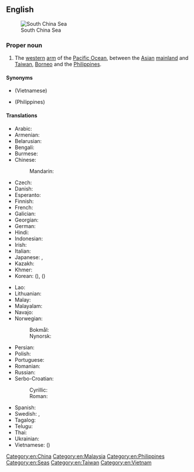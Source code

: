 ==English==
{{wikipedia}}
[[File:Relief Map of South China Sea.png|thumb|South China Sea]]
===Proper noun===
{{en-proper noun|head=[[south|South]] [[China]] [[sea|Sea]]}}

# The [[western]] [[arm]] of the [[Pacific Ocean]], between the [[Asian]] [[mainland]] and [[Taiwan]], [[Borneo]] and the [[Philippines]].

====Synonyms====
* {{l|en|East Sea}} (Vietnamese)
* {{l|en|West Philippine Sea}} (Philippines)

====Translations====
{{trans-top|Pacific Ocean, between the Asian mainland and Taiwan, Borneo and the Philippines}}
* Arabic: {{t|ar|بَحْر اَلصِّين اَلْجَنُوبِيّ|m}}
* Armenian: {{t|hy|Հարավ-Չինական ծով}}
* Belarusian: {{t|be|Паўднёва-Кітайскае мора|n}}
* Bengali: {{t|bn|দক্ষিণ চীন সাগর}}
* Burmese: {{t-needed|my}}
* Chinese:
*: Mandarin: {{t+|cmn|南海|tr=Nán Hǎi|sc=Hani}}
* Czech: {{t|cs|Jihočínské moře|n}}
* Danish: {{t|da|Sydkinesiske Hav}}
* Esperanto: {{t|eo|Sudĉina Maro}}
* Finnish: {{t|fi|Etelä-Kiinanmeri}}
* French: {{t+|fr|mer de Chine méridionale|f}}
* Galician: {{t|gl|mar da China Meridional|m}}
* Georgian: {{t|ka|სამხრეთ ჩინეთის ზღვა}}
* German: {{t+|de|Südchinesisches Meer|n}}
* Hindi: {{t-needed|hi}}
* Indonesian: {{t|id|Laut Tiongkok Selatan}}
* Irish: {{t|ga|Muir na Síne Theas|f}}
* Italian: {{t|it|Mar Cinese Meridionale|m}}
* Japanese: {{t|ja|南シナ海|tr=みなみしなかい, Minami Shina kai}}, {{t|ja|南支那海|tr=Minami Shina kai}}
* Kazakh: {{t|kk|Оңтүстік Қытай теңізі}}
* Khmer: {{t+|km|សមុទ្រចិនខាងត្បូង|tr=sa’mot cən kʰaaŋ tbooŋ|sc=Khmr}}
* Korean: {{t|ko|남중국해}} ({{t|ko|南中國海|sc=Hani}}), {{t|ko|중국남해}} ({{t|ko|中國南海|sc=Hani}})
{{trans-mid}}
* Lao: {{t+|lo|ທະເລຈີນໃຕ້}}
* Lithuanian: {{t|lt|Pietų Kinijos jūra}}
* Malay: {{t|ms|Laut China Selatan}}
* Malayalam: {{t|ml|ദക്ഷിണ ചൈനാക്കടൽ}}
* Navajo: {{t|nv|Tónteel náátsʼósí}}
* Norwegian:
*: Bokmål: {{t|nb|Sørkinahavet}}
*: Nynorsk: {{t|nn|Sørkinahavet}}
* Persian: {{t-needed|fa}}
* Polish: {{t+|pl|Morze Południowochińskie|n}}
* Portuguese: {{t|pt|Mar da China Meridional|m}}
* Romanian: {{t|ro|Marea Chinei de Sud|f}}
* Russian: {{t+|ru|Ю́жно-Кита́йское мо́ре|n|}}
* Serbo-Croatian:
*: Cyrillic: {{t|sh|Јужнокинеско море|n}}
*: Roman: {{t|sh|Južnokinesko more|n}}
* Spanish: {{t|es|mar de la China Meridional|m}}
* Swedish: {{t|sv|Sydkinesiska sjön|c}}, {{t|sv|Sydkinesiska havet|n}}
* Tagalog: {{t|tl|Dagat Luzon}}
* Telugu: {{t|te|దక్షిణ చైనా సముద్రం}}
* Thai: {{t|th|ทะเลจีนใต้|tr=tá-lay jeen dtâi}}
* Ukrainian: {{t-needed|uk}}
* Vietnamese: {{t|vi|Biển Đông}} ({{t|vi|㴜東|sc=Hani}})
{{trans-bottom}}

[[Category:en:China]]
[[Category:en:Malaysia]]
[[Category:en:Philippines]]
[[Category:en:Seas]]
[[Category:en:Taiwan]]
[[Category:en:Vietnam]]